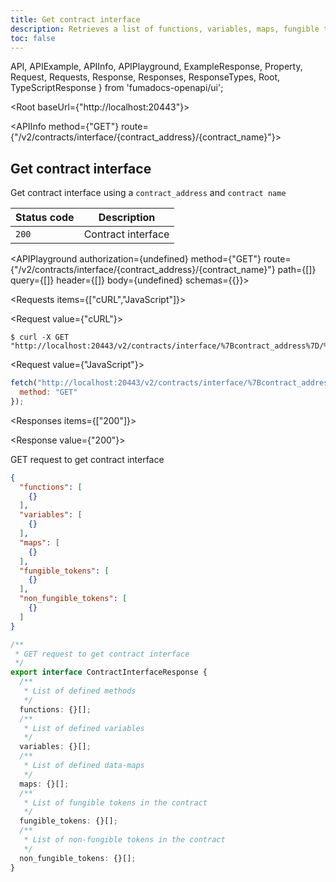 ```yaml
---
title: Get contract interface
description: Retrieves a list of functions, variables, maps, fungible tokens and non-fungible tokens for a given smart contract.
toc: false
---
```


  API,
  APIExample,
  APIInfo,
  APIPlayground,
  ExampleResponse,
  Property,
  Request,
  Requests,
  Response,
  Responses,
  ResponseTypes,
  Root,
  TypeScriptResponse
} from 'fumadocs-openapi/ui';

<Root baseUrl={"http://localhost:20443"}>

<API>

<APIInfo method={"GET"} route={"/v2/contracts/interface/{contract_address}/{contract_name}"}>

## Get contract interface

Get contract interface using a `contract_address` and `contract name`

| Status code | Description |
| ----------- | ----------- |
| `200` | Contract interface |

<APIPlayground authorization={undefined} method={"GET"} route={"/v2/contracts/interface/{contract_address}/{contract_name}"} path={[]} query={[]} header={[]} body={undefined} schemas={{}}>

</APIPlayground>

</APIInfo>

<APIExample>

<Requests items={["cURL","JavaScript"]}>

<Request value={"cURL"}>

```terminal
$ curl -X GET "http://localhost:20443/v2/contracts/interface/%7Bcontract_address%7D/%7Bcontract_name%7D"
```

</Request>

<Request value={"JavaScript"}>

```js
fetch("http://localhost:20443/v2/contracts/interface/%7Bcontract_address%7D/%7Bcontract_name%7D", {
  method: "GET"
});
```

</Request>

</Requests>

<Responses items={["200"]}>

<Response value={"200"}>

GET request to get contract interface

<ResponseTypes>

<ExampleResponse>

```json
{
  "functions": [
    {}
  ],
  "variables": [
    {}
  ],
  "maps": [
    {}
  ],
  "fungible_tokens": [
    {}
  ],
  "non_fungible_tokens": [
    {}
  ]
}
```

</ExampleResponse>

<TypeScriptResponse>

```ts
/**
 * GET request to get contract interface
 */
export interface ContractInterfaceResponse {
  /**
   * List of defined methods
   */
  functions: {}[];
  /**
   * List of defined variables
   */
  variables: {}[];
  /**
   * List of defined data-maps
   */
  maps: {}[];
  /**
   * List of fungible tokens in the contract
   */
  fungible_tokens: {}[];
  /**
   * List of non-fungible tokens in the contract
   */
  non_fungible_tokens: {}[];
}
```

</TypeScriptResponse>

</ResponseTypes>

</Response>

</Responses>

</APIExample>

</API>

</Root>

